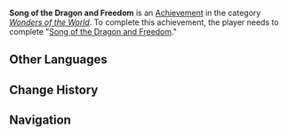 {{Achievement Infobox
|title        = Song of the Dragon and Freedom
|id           = 84003
|order id     = 4004
|category     = Wonders of the World
|description  = Complete "[[Song of the Dragon and Freedom]]."
|requirements = 
|primogems    = 10
|tracking     = 
|hidden       = 1
|quest        = Song of the Dragon and Freedom
|type         = Quest
}}
'''Song of the Dragon and Freedom''' is an [[Achievement]] in the category ''[[Wonders of the World]]''. To complete this achievement, the player needs to complete "[[Song of the Dragon and Freedom]]."
<!--
==Trivia==

==Video Guides==
{{EVT
|video1   = 
|caption1 = 
}}
-->
==Other Languages==
{{Other Languages
|en      = Song of the Dragon and Freedom
|zhs     = 巨龙与自由之歌
|zhs_rm  = Jù Lóng Yǔ Zìyóu zhī Gē
|zht     = 巨龍與自由之歌
|zht_rm  = Jù Lóng Yǔ Zìyóu zhī Gē
|zh_tl   = Song of the Giant Dragon and Freedom
|ja      = 龍と自由の歌
|ja_rm   = Ryuu to Jiyuu no Uta
|ja_tl   = 
|ko      = 드래곤과 자유의 노래
|ko_rm   = Deuraegon-gwa Jayu-ui Norae
|ko_tl   = Dragon and Song of Liberty
|es      = Canción del dragón y la libertad
|es_tl   = 
|fr      = Chanson du dragon et de la liberté
|fr_tl   = Song of the Dragon and Freedom
|ru      = Песнь о драконьей свободе
|ru_tl   = 
|th      = บทเพลงแห่งมังกรและอิสรภาพ
|th_rm   = 
|th_tl   = 
|vi      = Bài ca về rồng và tự do
|vi_tl   = 
|de      = Das Lied von dem Drachen und der Freiheit
|de_tl   = The Song of the Dragon and the Freedom
|id      = Lagu Naga dan Kebebasan
|id_tl   = Song of the Dragon and Freedom
|pt      = Canção do Dragão e Liberdade
|pt_tl   = 
}}

==Change History==
{{Change History|1.0}}
<!--
==References==
{{Reflist}}
-->
==Navigation==
{{Achievement Navbox|Wonders of the World|Quest}}